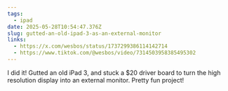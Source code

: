 ```yaml
---
tags:
  - ipad
date: 2025-05-28T10:54:47.376Z
slug: gutted-an-old-ipad-3-as-an-external-monitor
links:
  - https://x.com/wesbos/status/1737299386114142714
  - https://www.tiktok.com/@wesbos/video/7314503958385495302
---
```


I did it! Gutted an old iPad 3, and stuck a $20 driver board to turn the high resolution display into an external monitor. Pretty fun project!
